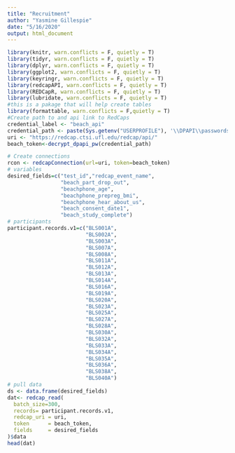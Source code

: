 ---
title: "Recruitment"
author: "Yasmine Gillespie"
date: "5/16/2020"
output: html_document
---

```{r setup, include=FALSE, warning = FALSE}
library(knitr, warn.conflicts = F, quietly = T)
library(tidyr, warn.conflicts = F, quietly = T)
library(dplyr, warn.conflicts = F, quietly = T)
library(ggplot2, warn.conflicts = F, quietly = T)
library(keyringr, warn.conflicts = F, quietly = T)
library(redcapAPI, warn.conflicts = F, quietly = T)
library(REDCapR, warn.conflicts = F, quietly = T)
library(lubridate, warn.conflicts = F, quietly = T)
#this is a pakage that will help create tables
library(formattable, warn.conflicts = F,quietly = T)
#Create path to and api link to RedCaps
credential_label <- "beach_api"
credential_path <- paste(Sys.getenv("USERPROFILE"), '\\DPAPI\\passwords\\', Sys.info()["nodename"], '\\', credential_label, '.txt', sep="")
uri <- "https://redcap.ctsi.ufl.edu/redcap/api/"
beach_token<-decrypt_dpapi_pw(credential_path)
```

```{r variable selection, include=FALSE}
# Create connections
rcon <- redcapConnection(url=uri, token=beach_token)
# variables
desired_fields=c("test_id","redcap_event_name",
                 "beach_part_drop_out",
                 "beachphone_age",
                 "beachphone_prepreg_bmi",
                 "beachphone_hear_about_us",
                 "beach_consent_date1",
                 "beach_study_complete")
# participants
participant.records.v1=c("BLS001A",
                         "BLS002A",
                         "BLS003A",
                         "BLS007A",
                         "BLS008A",
                         "BLS011A",
                         "BLS012A",
                         "BLS013A",
                         "BLS014A",
                         "BLS016A",
                         "BLS019A",
                         "BLS020A",
                         "BLS023A",
                         "BLS025A",
                         "BLS027A",
                         "BLS028A",
                         "BLS030A",
                         "BLS032A",
                         "BLS033A",
                         "BLS034A",
                         "BLS035A",
                         "BLS036A",
                         "BLS038A",
                         "BLS040A")
# pull data
ds <- data.frame(desired_fields)
dat<- redcap_read(
  batch_size=300,
  records= participant.records.v1,
  redcap_uri = uri, 
  token      = beach_token, 
  fields     = desired_fields
)$data
head(dat)
```
